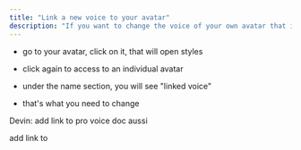 ```yaml
---
title: "Link a new voice to your avatar"
description: "If you want to change the voice of your own avatar that is chosen by default.  "
---
```


* go to your avatar, click on it, that will open styles

* click again to access to an individual avatar

* under the name section, you will see "linked voice"&#x20;

* that's what you need to change&#x20;



Devin: add link to pro voice doc aussi

add link to&#x20;